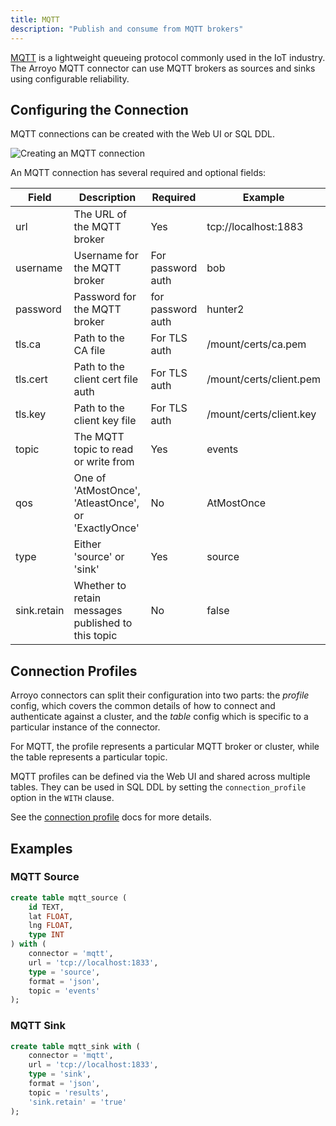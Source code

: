 ```yaml
---
title: MQTT
description: "Publish and consume from MQTT brokers"
---
```


[MQTT](https://mqtt.org/) is a lightweight queueing protocol commonly used in
the IoT industry. The Arroyo MQTT connector can use MQTT brokers as sources and
sinks using configurable reliability.

## Configuring the Connection

MQTT connections can be created with the Web UI or SQL DDL.

<img src="/images/mqtt.png" alt="Creating an MQTT connection" />

An MQTT connection has several required and optional fields:

| Field | Description                | Required      | Example |
| ----- | -------------------------- | -------------- | ------- |
| url   | The URL of the MQTT broker | Yes            | tcp://localhost:1883 |
| username | Username for the MQTT broker | For password auth | bob     |
| password | Password for the MQTT broker | for password auth | hunter2 |
| tls.ca | Path to the CA file | For TLS auth | /mount/certs/ca.pem |
| tls.cert | Path to the client cert file auth | For TLS auth | /mount/certs/client.pem |
| tls.key| Path to the client key file | For TLS auth | /mount/certs/client.key |
| topic | The MQTT topic to read or write from | Yes | events |
| qos | One of 'AtMostOnce', 'AtleastOnce', or 'ExactlyOnce' | No | AtMostOnce |
| type | Either 'source' or 'sink'             | Yes | source |
| sink.retain | Whether to retain messages published to this topic | No | false |

## Connection Profiles

Arroyo connectors can split their configuration into two parts: the _profile_
config, which covers the common details of how to connect and authenticate
against a cluster, and the _table_ config which is specific to a particular
instance of the connector.

For MQTT, the profile represents a particular MQTT broker or cluster, while the
table represents a particular topic.

MQTT profiles can be defined via the Web UI and shared across multiple tables.
They can be used in SQL DDL by setting the `connection_profile` option in the `WITH`
clause.

See the [connection profile](/connectors/overview#connection-profiles) docs for more details.

## Examples

### MQTT Source

```sql
create table mqtt_source (
    id TEXT,
    lat FLOAT,
    lng FLOAT,
    type INT
) with (
    connector = 'mqtt',
    url = 'tcp://localhost:1833',
    type = 'source',
    format = 'json',
    topic = 'events'
);
```

### MQTT Sink

```sql
create table mqtt_sink with (
    connector = 'mqtt',
    url = 'tcp://localhost:1833',
    type = 'sink',
    format = 'json',
    topic = 'results',
    'sink.retain' = 'true'
);
```
